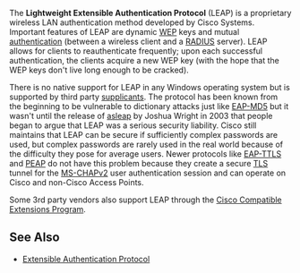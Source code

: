The '''Lightweight Extensible Authentication Protocol''' (LEAP) is a proprietary wireless LAN authentication method developed by Cisco Systems.  Important features of LEAP are dynamic [[WEP]] keys and mutual [[authentication]] (between a wireless client and a [[RADIUS]] server). LEAP allows for clients to reauthenticate frequently; upon each successful authentication, the clients acquire a new WEP key (with the hope that the WEP keys don't live long enough to be cracked).

There is no native support for LEAP in any Windows operating system but is supported by third party [[supplicant]]s. The protocol has been known from the beginning to be vulnerable to dictionary attacks just like [[EAP-MD5]] but it wasn't until the release of [http://asleap.sourceforge.net/ asleap] by Joshua Wright in 2003 that people began to argue that LEAP was a serious security liability. Cisco still maintains that LEAP can be secure if sufficiently complex passwords are used, but complex passwords are rarely used in the real world because of the difficulty they pose for average users.  Newer protocols like [[EAP-TTLS]] and [[PEAP]] do not have this problem because they create a secure [[Transport Layer Security|TLS]] tunnel for the [[MS-CHAPv2]] user authentication session and can operate on Cisco and non-Cisco Access Points.

Some 3rd party vendors also support LEAP through the [http://www.cisco.com/web/partners/pr46/pr147/partners_pgm_concept_home.html Cisco Compatible Extensions Program].

==See Also==

* [[Extensible Authentication Protocol]]
